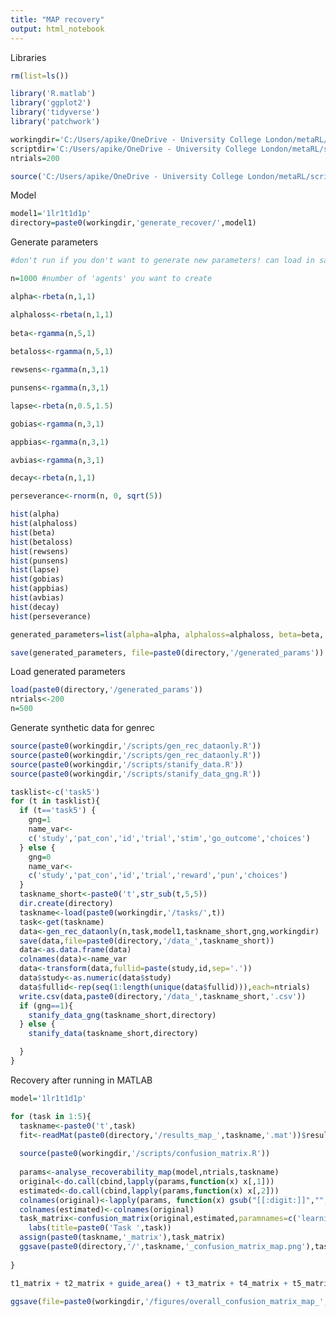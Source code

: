 ```yaml
---
title: "MAP recovery"
output: html_notebook
---
```


Libraries
```r
rm(list=ls())

library('R.matlab')
library('ggplot2')
library('tidyverse')
library('patchwork')

workingdir='C:/Users/apike/OneDrive - University College London/metaRL/'
scriptdir='C:/Users/apike/OneDrive - University College London/metaRL/scripts/map/'
ntrials=200

source('C:/Users/apike/OneDrive - University College London/metaRL/scripts/analyse_recoverability_map.R')
```
Model
```r
model1='1lr1t1d1p'
directory=paste0(workingdir,'generate_recover/',model1)
```

Generate parameters

```r
#don't run if you don't want to generate new parameters! can load in saved ones later if that's preferred.

n=1000 #number of 'agents' you want to create

alpha<-rbeta(n,1,1)

alphaloss<-rbeta(n,1,1)
  
beta<-rgamma(n,5,1)
  
betaloss<-rgamma(n,5,1)

rewsens<-rgamma(n,3,1)

punsens<-rgamma(n,3,1)

lapse<-rbeta(n,0.5,1.5)

gobias<-rgamma(n,3,1)

appbias<-rgamma(n,3,1)

avbias<-rgamma(n,3,1)

decay<-rbeta(n,1,1)

perseverance<-rnorm(n, 0, sqrt(5))

hist(alpha)
hist(alphaloss)
hist(beta)
hist(betaloss)
hist(rewsens)
hist(punsens)
hist(lapse)
hist(gobias)
hist(appbias)
hist(avbias)
hist(decay)
hist(perseverance)

generated_parameters=list(alpha=alpha, alphaloss=alphaloss, beta=beta, betaloss=betaloss, rewsens=rewsens, punsens=punsens, lapse=lapse, gobias=gobias, appbias=appbias, avbias=avbias, decay=decay, perseverance=perseverance)

save(generated_parameters, file=paste0(directory,'/generated_params'))
```

Load generated parameters
```r
load(paste0(directory,'/generated_params'))
ntrials<-200
n=500
```

Generate synthetic data for genrec
```r
source(paste0(workingdir,'/scripts/gen_rec_dataonly.R'))
source(paste0(workingdir,'/scripts/gen_rec_dataonly.R'))
source(paste0(workingdir,'/scripts/stanify_data.R'))
source(paste0(workingdir,'/scripts/stanify_data_gng.R'))

tasklist<-c('task5')
for (t in tasklist){
  if (t=='task5') {
    gng=1
    name_var<-
    c('study','pat_con','id','trial','stim','go_outcome','choices')
  } else {
    gng=0
    name_var<-
    c('study','pat_con','id','trial','reward','pun','choices')
  }
  taskname_short<-paste0('t',str_sub(t,5,5))
  dir.create(directory)
  taskname<-load(paste0(workingdir,'/tasks/',t))
  task<-get(taskname)
  data<-gen_rec_dataonly(n,task,model1,taskname_short,gng,workingdir)
  save(data,file=paste0(directory,'/data_',taskname_short))
  data<-as.data.frame(data)
  colnames(data)<-name_var
  data<-transform(data,fullid=paste(study,id,sep='.'))
  data$study<-as.numeric(data$study)
  data$fullid<-rep(seq(1:length(unique(data$fullid))),each=ntrials)
  write.csv(data,paste0(directory,'/data_',taskname_short,'.csv'))
  if (gng==1){
    stanify_data_gng(taskname_short,directory)
  } else {
    stanify_data(taskname_short,directory)

  }
}

```
Recovery after running in MATLAB
```r
model='1lr1t1d1p'

for (task in 1:5){
  taskname<-paste0('t',task)
  fit<-readMat(paste0(directory,'/results_map_',taskname,'.mat'))$results.map[,,1]
  
  source(paste0(workingdir,'/scripts/confusion_matrix.R'))
  
  params<-analyse_recoverability_map(model,ntrials,taskname)
  original<-do.call(cbind,lapply(params,function(x) x[,1]))
  estimated<-do.call(cbind,lapply(params,function(x) x[,2]))
  colnames(original)<-lapply(params, function(x) gsub("[[:digit:]]","",rownames(x)[1])) #gets column names
  colnames(estimated)<-colnames(original)
  task_matrix<-confusion_matrix(original,estimated,paramnames=c('learning rate','inverse temperature','decay','perseverance'))+
    labs(title=paste0('Task ',task))
  assign(paste0(taskname,'_matrix'),task_matrix)
  ggsave(paste0(directory,'/',taskname,'_confusion_matrix_map.png'),task_matrix)
  
}


```
```r
t1_matrix + t2_matrix + guide_area() + t3_matrix + t4_matrix + t5_matrix + plot_layout(guides='collect',ncol=3) + plot_annotation(tag_levels='A') & theme(legend.position='right')

ggsave(file=paste0(workingdir,'/figures/overall_confusion_matrix_map_',model,'.png'),scale=1.5,width=10,height=7)
```
